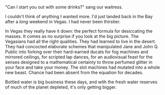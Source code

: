 "Can I start you out with some drinks?" sang our waitress.

I couldn't think of anything I wanted more. I'd just landed back in the Bay after a *long* weekend in Vegas. I had never been thirstier.

In Vegas they really have it down: the perfect formula for desiccating the masses. It comes as no surprise if you look at the big picture. The Vegasians had all the right qualities. They had learned to live in the desert. They had concocted elaborate schemes that manipulated Jane and John Q. Public into forking over their hard-earned ducats for fog machines and mirrored ceilings, for scripted lap dances, for an audiovisual feast for the senses designed to a mathematical certainty to throw perfumed glitter in your face and take your money. The slot machines had mutated into a whole new beast. Chance had been absent from the equation for decades.

Bottled water is big business these days, and with the fresh water reserves of much of the planet depleted, it's only getting bigger. 